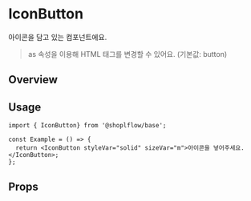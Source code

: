 
<Meta of={IconButtonStories} />

# IconButton

아이콘을 담고 있는 컴포넌트에요.
> as 속성을 이용해 HTML 태그를 변경할 수 있어요. (기본값: button)

## Overview
<Canvas of={IconButtonStories.Solid} />

## Usage

```tsx
import { IconButton} from '@shoplflow/base';

const Example = () => {
  return <IconButton styleVar="solid" sizeVar="m">아이콘을 넣어주세요.</IconButton>;
};
```

## Props

<ArgTypes of={IconButtonStories} />
